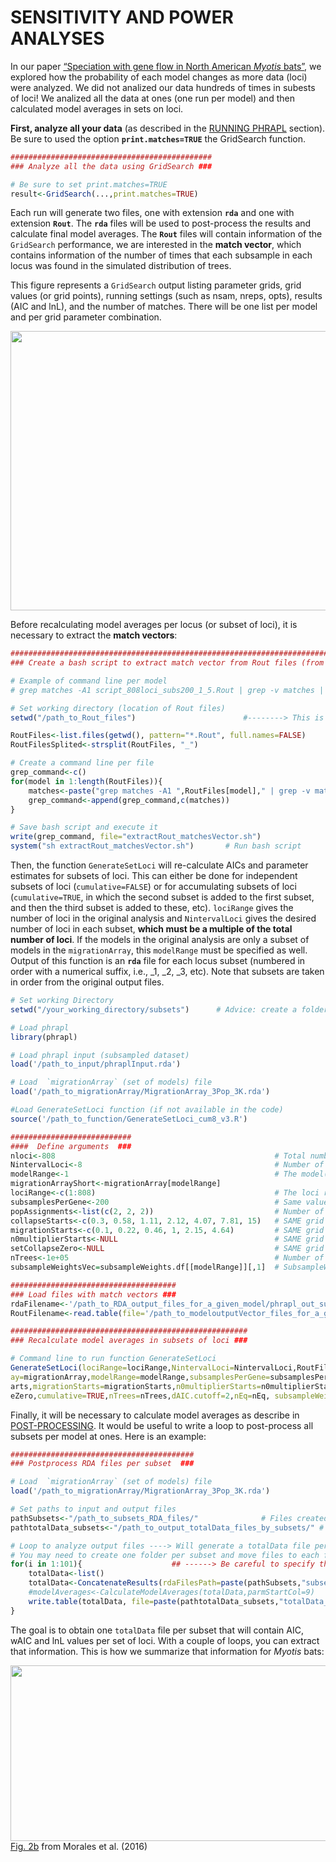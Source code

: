SENSITIVITY AND POWER ANALYSES
=======

In our paper ["Speciation with gene flow in North American *Myotis* bats"](http://sysbio.oxfordjournals.org/content/early/2016/12/20/sysbio.syw100.full?sid=4376fa06-5da3-4e21-9990-faf3c57b9298), we explored how the probability of each model changes as more data (loci) were analyzed. We did not analized our data hundreds of times in subests of loci! We analized all the data at ones (one run per model) and then calculated model averages in sets on loci. 

**First, analyze all your data** (as described in the [RUNNING PHRAPL](https://github.com/ariadnamorales/phrapl-manual/blob/master/5.Run_Phrapl.Rmd) section). Be sure to used the option 
**`print.matches=TRUE`** the GridSearch function.

```r
#############################################
### Analyze all the data using GridSearch ###

# Be sure to set print.matches=TRUE
result<-GridSearch(...,print.matches=TRUE)
```

Each run will generate two files, one with extension **`rda`** and one with extension **`Rout`**. The **`rda`** files will be used to post-process the results and calculate final model averages. The **`Rout`** files will contain information of the `GridSearch` performance, we are interested in the **match vector**, which contains information of the number of times that each subsample in each locus was found in the simulated distribution of trees. 

This figure represents a `GridSearch` output listing parameter grids, grid values (or grid points), running settings (such as nsam, nreps, opts), results (AIC and lnL), and the number of matches. There will be one list per model and per grid parameter combination.

<img src="https://github.com/ariadnamorales/phrapl-manual/blob/master/images/matchVector.png?raw=true" width="592.8" height="446.8" />

Before recalculating model averages per locus (or subset of loci), it is necessary to extract the **match vectors**:

```r
#######################################################################################
### Create a bash script to extract match vector from Rout files (from phrapl runs) ###

# Example of command line per model
# grep matches -A1 script_808loci_subs200_1_5.Rout | grep -v matches | grep 0 > matches_1_5.txt

# Set working directory (location of Rout files)
setwd("/path_to_Rout_files")						#--------> This is the only line you have to change in this script!

RoutFiles<-list.files(getwd(), pattern="*.Rout", full.names=FALSE)
RoutFilesSplited<-strsplit(RoutFiles, "_")

# Create a command line per file
grep_command<-c()
for(model in 1:length(RoutFiles)){
    matches<-paste("grep matches -A1 ",RoutFiles[model]," | grep -v matches | grep 0 > matches_",RoutFilesSplited[[model]][3],".txt", sep="")
    grep_command<-append(grep_command,c(matches))
}

# Save bash script and execute it
write(grep_command, file="extractRout_matchesVector.sh")
system("sh extractRout_matchesVector.sh")		# Run bash script
```

Then, the function `GenerateSetLoci` will re-calculate AICs and parameter estimates for subsets of loci. This can either be done for independent subsets of loci (`cumulative=FALSE`) or for accumulating subsets of loci (`cumulative=TRUE`, in which the second subset is added to the first subset, and then the third subset is added to these, etc). `lociRange` gives the number of loci in the original analysis and `NintervalLoci` gives the desired number of loci in each subset, **which must be a multiple of the total number of loci**. If the models in the original analysis are only a subset of models in the `migrationArray`, this `modelRange` must be specified as well. Output of this function is an **`rda`** file for each locus subset (numbered in order with a numerical suffix, i.e., _1, _2, _3, etc). Note that subsets are taken in order from the original output files.

```r
# Set working Directory
setwd("/your_working_directory/subsets")      # Advice: create a folder "subsets" where the new RDA output files will be saved

# Load phrapl
library(phrapl)

# Load phrapl input (subsampled dataset)
load('/path_to_input/phraplInput.rda')

# Load  `migrationArray` (set of models) file
load('/path_to_migrationArray/MigrationArray_3Pop_3K.rda')

#Load GenerateSetLoci function (if not available in the code)
source('/path_to_function/GenerateSetLoci_cum8_v3.R')

###########################
####  Define arguments  ###
nloci<-808												   # Total number of loci
NintervalLoci<-8										   # Number of loci per subset
modelRange<-1											   # The model(s) that will be analyzed
migrationArrayShort<-migrationArray[modelRange]
lociRange<-c(1:808)										   # The loci range that will be included in the subsets
subsamplesPerGene<-200								       # Same value used in subsampling
popAssignments<-list(c(2, 2, 2))						   # Number of individuals that were subsampled per population (SAME used in GridSearch)
collapseStarts<-c(0.3, 0.58, 1.11, 2.12, 4.07, 7.81, 15)   # SAME grid values used in GridSearch
migrationStarts<-c(0.1, 0.22, 0.46, 1, 2.15, 4.64)		   # SAME grid values used in GridSearch
n0multiplierStarts<-NULL								   # SAME grid values used in GridSearch
setCollapseZero<-NULL									   # SAME grid values used in GridSearch
nTrees<-1e+05											   # Number of simulated trees (SAME used in GridSearch)
subsampleWeightsVec=subsampleWeights.df[[modelRange]][,1]  # SubsampleWeights (SAME used in GridSearch)

#####################################
### Load files with match vectors ###
rdaFilename<-'/path_to_RDA_output_files_for_a_given_model/phrapl_out_sub200_model1.rda'
RoutFilename<-read.table(file='/path_to_modeloutputVector_files_for_a_given_model/matches_model1.Rout.txt',skip=1)

#####################################################
### Recalculate model averages in subsets of loci ###

# Command line to run function GenerateSetLoci
GenerateSetLoci(lociRange=lociRange,NintervalLoci=NintervalLoci,RoutFilename,rdaFilename,migrationArr
ay=migrationArray,modelRange=modelRange,subsamplesPerGene=subsamplesPerGene,collapseStarts=collapseSt
arts,migrationStarts=migrationStarts,n0multiplierStarts=n0multiplierStarts,setCollapseZero=setCollaps
eZero,cumulative=TRUE,nTrees=nTrees,dAIC.cutoff=2,nEq=nEq, subsampleWeightsVec=subsampleWeightsVec)

```

Finally, it will be necessary to calculate model averages as describe in [POST-PROCESSING](https://github.com/ariadnamorales/phrapl-manual/blob/master/6.Post-processing.Rmd). It would be useful to write a loop to post-process all subsets per model at ones. Here is an example:

```r
#########################################
### Postprocess RDA files per subset  ###

# Load  `migrationArray` (set of models) file
load('/path_to_migrationArray/MigrationArray_3Pop_3K.rda')

# Set paths to input and output files
pathSubsets<-"/path_to_subsets_RDA_files/"				# Files created by GenerateSetLoci. Do not forget "/" at the end
pathtotalData_subsets<-"/path_to_output_totalData_files_by_subsets/" # Do not forget "/" at the end

# Loop to analyze output files ----> Will generate a totalData file per subset per model
# You may need to create one folder per subset and move files to each folder
for(i in 1:101){					## ------> Be careful to specify the total number of subsets (in this case 101)
    totalData<-list()
    totalData<-ConcatenateResults(rdaFilesPath=paste(pathSubsets,"subset",i,"/",sep=""),rdaFiles=NULL, migrationArray, rm.n0=TRUE, longNames = TRUE, outFile=NULL,addAICweights=TRUE,addTime.elapsed=FALSE, nonparmCols = 4)
    #modelAverages<-CalculateModelAverages(totalData,parmStartCol=9)
    write.table(totalData, file=paste(pathtotalData_subsets,"totalData_subset",i,".txt",sep=""), sep="\t", row.names=FALSE)
}
```

The goal is to obtain one `totalData` file per subset that will contain AIC, wAIC and lnL values per set of loci. With a couple of loops, you can extract that information. This is how we summarize that information for *Myotis* bats:

<img src="https://github.com/ariadnamorales/phrapl-manual/blob/master/images/subsets81models_MyotisData.png?raw=true" width="893" height="281"  />
[Fig. 2b](http://sysbio.oxfordjournals.org/content/early/2016/12/20/sysbio.syw100/F2.expansion.html) from Morales et al. (2016)